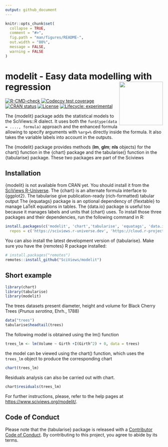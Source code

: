 ```yaml
---
output: github_document
---
```


<!-- README.md is generated from README.Rmd. Please edit that file -->

```r
knitr::opts_chunk$set(
  collapse = TRUE,
  comment = "#>",
  fig.path = "man/figures/README-",
  out.width = "80%", 
  message = FALSE,
  warning = FALSE
)
```

# modelit - Easy data modelling with regression <a href='https://www.sciviews.org/modelit'><img src="man/figures/logo.png" align="right" height="139"/></a>

<!-- badges: start -->

[![R-CMD-check](https://github.com/SciViews/modelit/actions/workflows/R-CMD-check.yaml/badge.svg)](https://github.com/SciViews/modelit/actions/workflows/R-CMD-check.yaml) [![Codecov test coverage](https://codecov.io/gh/SciViews/modelit/branch/main/graph/badge.svg)](https://codecov.io/gh/SciViews/modelit?branch=main) [![CRAN status](https://www.r-pkg.org/badges/version/modelit)](https://CRAN.R-project.org/package=modelit) [![License](https://img.shields.io/badge/license-GPL-blue.svg)](https://www.gnu.org/licenses/gpl-2.0.html) [![Lifecycle: experimental](https://img.shields.io/badge/lifecycle-experimental-orange.svg)](https://lifecycle.r-lib.org/articles/stages.html#experimental)

<!-- badges: end -->

The {modelit} package adds the statistical models to the SciViews::R dialect. It uses both the `fun$type(data = ...., formula)` approach and the enhanced formula allowing to specify arguments with `%arg=%` directly inside the formula. It also takes the variable labels into account in the outputs.

The {modelit} package provides methods (**lm**, **glm**; **nls** objects) for the chart() function in the {chart} package and the tabularise() function in the {tabularise} package. These two packages are part of the Sciviews

## Installation

{modelit} is not available from CRAN yet. You should install it from the [SciViews R-Universe](https://sciviews.r-universe.dev). The {chart} is an alternate formula interface to {ggplot2}. The tabularise give publication-ready (rich-formatted) tabular output The {equatags} package is an optional dependency of {flextable} to manage LaTeX equations in tables. The {data.io} package is useful too because it manages labels and units that {chart} uses. To install those three packages and their dependencies, run the following command in R:

```r
install.packages(c('modelit', 'chart','tabularise', 'equatags', 'data.io'),
  repos = c('https://sciviews.r-universe.dev', 'https://cloud.r-project.org'))
```

You can also install the latest development version of {tabularise}. Make sure you have the {remotes} R package installed:

```r
# install.packages("remotes")
remotes::install_github("SciViews/modelit")
```

## Short example

```r
library(chart)
library(tabularise)
library(modelit)
```

The trees datasets present diameter, height and volume for Black Cherry Trees (*Prunus serotina*, Ehrh., 1788)

```r
data("trees")
tabularise$headtail(trees)
```

The following model is obtained using the lm() function

```r
trees_lm <- lm(Volume ~ Girth +I(Girth^2) + 0, data = trees)
```

the model can be viewed using the chart() function, which uses the `trees_lm` object to produce the corresponding chart

```r
chart(trees_lm)
```

Residuals analysis can also be carried out with chart.

```r
chart$residuals(trees_lm)
```

For further instructions, please, refer to the help pages at <https://www.sciviews.org/modelit/>.

## Code of Conduct

Please note that the {tabularise} package is released with a [Contributor Code of Conduct](https://contributor-covenant.org/version/2/1/CODE_OF_CONDUCT.html). By contributing to this project, you agree to abide by its terms.
